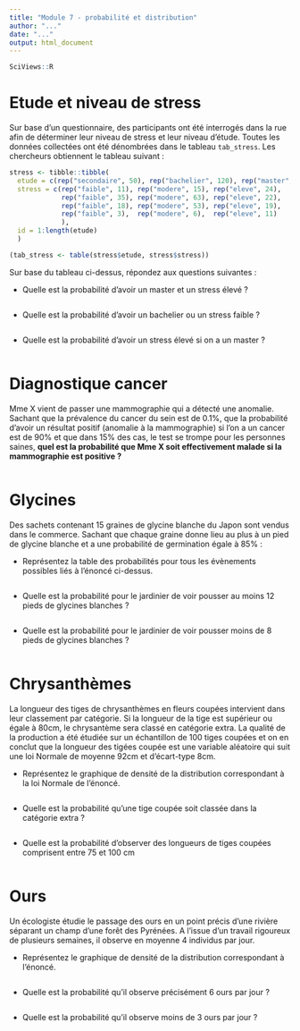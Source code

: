 ```yaml
---
title: "Module 7 - probabilité et distribution"
author: "..."
date: "..."
output: html_document
---
```


<!-- NOTE PRELIMINAIRE
N'hésitez pas à vous aider des snippets ! 
--> 

```r
SciViews::R
```

# Etude et niveau de stress

Sur base d'un questionnaire, des participants ont été interrogés dans la rue afin de déterminer leur niveau de stress et leur niveau d'étude. Toutes les données collectées ont été dénombrées dans le tableau `tab_stress`.  Les chercheurs obtiennent le tableau suivant\ : 

```r
stress <- tibble::tibble(
  etude = c(rep("secondaire", 50), rep("bachelier", 120), rep("master", 90), rep("doctorat", 20)),
  stress = c(rep("faible", 11), rep("modere", 15), rep("eleve", 24),
             rep("faible", 35), rep("modere", 63), rep("eleve", 22),
             rep("faible", 18), rep("modere", 53), rep("eleve", 19),
             rep("faible", 3),  rep("modere", 6),  rep("eleve", 11)
             ),
  id = 1:length(etude)
  )

(tab_stress <- table(stress$etude, stress$stress))
```

Sur base du tableau ci-dessus, répondez aux questions suivantes : 

- Quelle est la probabilité d'avoir un master et un stress élevé ?

```r

```

- Quelle est la probabilité d'avoir un bachelier ou un stress faible ?

```r

```

- Quelle est la probabilité d'avoir un stress élevé si on a un master ?

```r

```

# Diagnostique cancer

Mme X vient de passer une mammographie qui a détecté une anomalie. Sachant que la prévalence du cancer du sein est de 0.1%, que la probabilité d’avoir un résultat positif (anomalie à la mammographie) si l’on a un cancer est de 90% et que dans 15% des cas, le test se trompe pour les personnes saines, **quel est la probabilité que Mme X soit effectivement malade si la mammographie est positive ?**

```r

```

# Glycines

Des sachets contenant 15 graines de glycine blanche du Japon sont vendus dans le commerce. Sachant que chaque graine donne lieu au plus à un pied de glycine blanche et a une probabilité de germination égale à 85% : 

- Représentez la table des probabilités pour tous les évènements possibles liés à l'énoncé ci-dessus. 

```r

```

- Quelle est la probabilité pour le jardinier de voir pousser au moins 12 pieds de glycines blanches ? 

```r

```

- Quelle est la probabilité pour le jardinier de voir pousser moins de 8 pieds de glycines blanches ? 

```r

```

# Chrysanthèmes

La longueur des tiges de chrysanthèmes en fleurs coupées intervient dans leur classement par catégorie. Si la longueur de la tige est supérieur ou égale à 80cm, le chrysantème sera classé en catégorie extra. La qualité de la production a été étudiée sur un échantillon de 100 tiges coupées et on en conclut que la longueur des tigées coupée est une variable aléatoire qui suit une loi Normale de moyenne 92cm et d'écart-type 8cm. 

- Représentez le graphique de densité de la distribution correspondant à la loi Normale de l'énoncé.

```r

```

- Quelle est la probabilité qu'une tige coupée soit classée dans la catégorie extra ? 

```r

```

- Quelle est la probabilité d'observer des longueurs de tiges coupées comprisent entre 75 et 100 cm 

```r

```

# Ours

Un écologiste étudie le passage des ours en un point précis d’une rivière séparant un champ d’une forêt des Pyrénées. A l’issue d’un travail rigoureux de plusieurs semaines, il observe en moyenne 4 individus par jour.

- Représentez le graphique de densité de la distribution correspondant à l'énoncé. 

```r

```

- Quelle est la probabilité qu'il observe précisément 6 ours par jour ? 

```r

```

- Quelle est la probabilité qu'il observe moins de 3 ours par jour ? 

```r

```